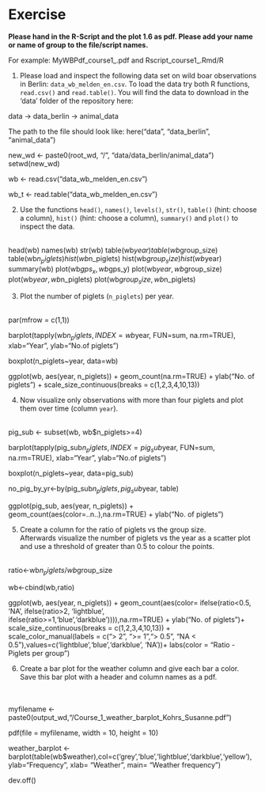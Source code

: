 # [Exercise]{.exercise}

**Please hand in the R-Script and the plot 1.6 as pdf. Please add your name or name of group to the file/script names.**
  
  For example: MyWBPdf_course1\_<yourlastname><yourfirstname>.pdf and Rscript_course1<yourlastname>\_<yourfirstname>.Rmd/R

1.  Please load and inspect the following data set on wild boar observations in Berlin: `data_wb_melden_en.csv`. To load the data try both R functions, `read.csv()` and `read.table()`. You will find the data to download in the 'data' folder of the repository here:
  
  data → data_berlin → animal_data

The path to the file should look like: here("data", "data_berlin", "animal_data")

new_wd <- paste0(root_wd, "/", "data/data_berlin/animal_data")
setwd(new_wd)

wb <- read.csv("data_wb_melden_en.csv")

wb_t <- read.table("data_wb_melden_en.csv")

2.  Use the functions `head()`, `names()`, `levels()`, `str()`, `table()` (hint: choose a column), `hist()` (hint: choose a column), `summary()` and `plot()` to inspect the data.<br><br>

head(wb)
names(wb)
str(wb)
table(wb$year)
table(wb$group_size)
table(wb$n_piglets)
hist(wb$n_piglets)
hist(wb$group_size)
hist(wb$year)
summary(wb)
plot(wb$gps_x,wb$gps_y)
plot(wb$year,wb$group_size)
plot(wb$year,wb$n_piglets)
plot(wb$group_size,wb$n_piglets)

3.  Plot the number of piglets (`n_piglets`) per year.<br><br>

par(mfrow = c(1,1))

barplot(tapply(wb$n_piglets, INDEX=wb$year, FUN=sum, na.rm=TRUE), xlab="Year", ylab="No.of piglets")

boxplot(n_piglets~year, data=wb)

ggplot(wb, aes(year, n_piglets)) + geom_count(na.rm=TRUE) + ylab("No. of piglets") + scale_size_continuous(breaks = c(1,2,3,4,10,13))

4.  Now visualize only observations with more than four piglets and plot them over time (column `year`).<br><br>

pig_sub <- subset(wb, wb$n_piglets>=4)

barplot(tapply(pig_sub$n_piglets, INDEX=pig_sub$year, FUN=sum, na.rm=TRUE), xlab="Year", ylab="No.of piglets")

boxplot(n_piglets~year, data=pig_sub)

no_pig_by_yr<-by(pig_sub$n_piglets, pig_sub$year, table)

ggplot(pig_sub, aes(year, n_piglets)) + geom_count(aes(color=..n..),na.rm=TRUE) + ylab("No. of piglets")
  
5.  Create a column for the ratio of piglets vs the group size.<br>Afterwards visualize the number of piglets vs the year as a scatter plot and use a threshold of greater than 0.5 to colour the points.<br><br>

ratio<-wb$n_piglets/wb$group_size

wb<-cbind(wb,ratio)

ggplot(wb, aes(year, n_piglets)) + geom_count(aes(color= ifelse(ratio<0.5, 'NA', ifelse(ratio>2, 'lightblue', ifelse(ratio>=1,'blue','darkblue')))),na.rm=TRUE) + ylab("No. of piglets")+ scale_size_continuous(breaks = c(1,2,3,4,10,13)) + scale_color_manual(labels = c("> 2", ">= 1","> 0.5", "NA < 0.5"),values=c('lightblue','blue','darkblue', 'NA'))+ labs(color = "Ratio - Piglets per group")

6.  Create a bar plot for the weather column and give each bar a color.<br>Save this bar plot with a header and column names as a pdf.<br><br> <br>

myfilename <- paste0(output_wd,"/Course_1_weather_barplot_Kohrs_Susanne.pdf")

pdf(file = myfilename, width = 10, height = 10)

weather_barplot <- barplot(table(wb$weather),col=c('grey','blue','lightblue','darkblue','yellow'), ylab="Frequency", xlab= "Weather", main= "Weather frequency")

dev.off()

